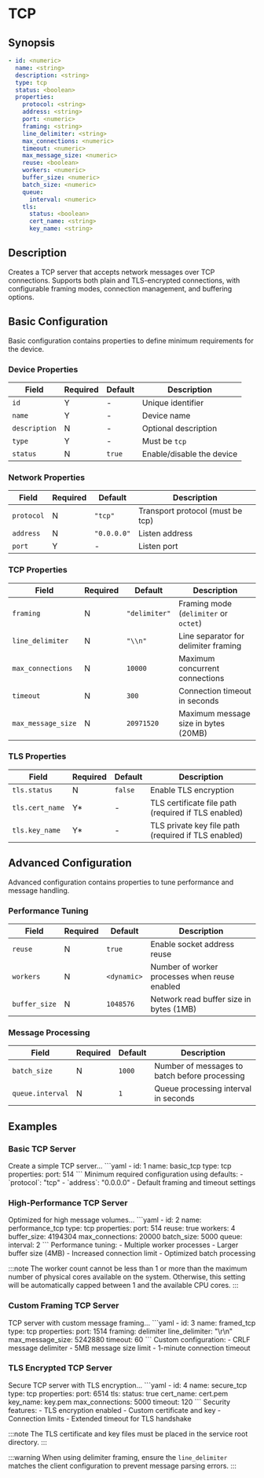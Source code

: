 
# TCP

## Synopsis

```yaml
- id: <numeric>
  name: <string>
  description: <string>
  type: tcp
  status: <boolean>
  properties:
    protocol: <string>
    address: <string>
    port: <numeric>
    framing: <string>
    line_delimiter: <string>
    max_connections: <numeric>
    timeout: <numeric>
    max_message_size: <numeric>
    reuse: <boolean>
    workers: <numeric>
    buffer_size: <numeric>
    batch_size: <numeric>
    queue:
      interval: <numeric>
    tls:
      status: <boolean>
      cert_name: <string>
      key_name: <string>
```

## Description

Creates a TCP server that accepts network messages over TCP connections. Supports both plain and TLS-encrypted connections, with configurable framing modes, connection management, and buffering options.

## Basic Configuration

Basic configuration contains properties to define minimum requirements for the device.

### Device Properties

|Field|Required|Default|Description|
|---|---|---|---|
|`id`|Y|-|Unique identifier|
|`name`|Y|-|Device name|
|`description`|N|-|Optional description|
|`type`|Y|-|Must be `tcp`|
|`status`|N|`true`|Enable/disable the device|

### Network Properties

|Field|Required|Default|Description|
|---|---|---|---|
|`protocol`|N|`"tcp"`|Transport protocol (must be tcp)|
|`address`|N|`"0.0.0.0"`|Listen address|
|`port`|Y|-|Listen port|

### TCP Properties

|Field|Required|Default|Description|
|---|---|---|---|
|`framing`|N|`"delimiter"`|Framing mode (`delimiter` or `octet`)|
|`line_delimiter`|N|`"\\n"`|Line separator for delimiter framing|
|`max_connections`|N|`10000`|Maximum concurrent connections|
|`timeout`|N|`300`|Connection timeout in seconds|
|`max_message_size`|N|`20971520`|Maximum message size in bytes (20MB)|

### TLS Properties

|Field|Required|Default|Description|
|---|---|---|---|
|`tls.status`|N|`false`|Enable TLS encryption|
|`tls.cert_name`|Y*|-|TLS certificate file path (required if TLS enabled)|
|`tls.key_name`|Y*|-|TLS private key file path (required if TLS enabled)|

## Advanced Configuration

Advanced configuration contains properties to tune performance and message handling.

### Performance Tuning

|Field|Required|Default|Description|
|---|---|---|---|
|`reuse`|N|`true`|Enable socket address reuse|
|`workers`|N|`<dynamic>`|Number of worker processes when reuse enabled|
|`buffer_size`|N|`1048576`|Network read buffer size in bytes (1MB)|

### Message Processing

|Field|Required|Default|Description|
|---|---|---|---|
|`batch_size`|N|`1000`|Number of messages to batch before processing|
|`queue.interval`|N|`1`|Queue processing interval in seconds|

## Examples

### Basic TCP Server

<ExampleGrid>
  <CommentCol>
    Create a simple TCP server...
  </CommentCol>
  <CodeCol>
    ```yaml
    - id: 1
      name: basic_tcp
      type: tcp
      properties:
        port: 514
    ```
  </CodeCol>
  <CommentCol>
    Minimum required configuration using defaults:
    - `protocol`: "tcp"
    - `address`: "0.0.0.0"
    - Default framing and timeout settings
  </CommentCol>
</ExampleGrid>

### High-Performance TCP Server

<ExampleGrid>
  <CommentCol>
    Optimized for high message volumes...
  </CommentCol>
  <CodeCol>
    ```yaml
    - id: 2
      name: performance_tcp
      type: tcp
      properties:
        port: 514
        reuse: true
        workers: 4
        buffer_size: 4194304
        max_connections: 20000
        batch_size: 5000
        queue:
          interval: 2
    ```
  </CodeCol>
  <CommentCol>
    Performance tuning:
    - Multiple worker processes
    - Larger buffer size (4MB)
    - Increased connection limit
    - Optimized batch processing
  </CommentCol>
</ExampleGrid>

:::note
The worker count cannot be less than 1 or more than the maximum number of physical cores available on the system.
Otherwise, this setting will be automatically capped between 1 and the available CPU cores.
:::

### Custom Framing TCP Server

<ExampleGrid>
  <CommentCol>
    TCP server with custom message framing...
  </CommentCol>
  <CodeCol>
    ```yaml
    - id: 3
      name: framed_tcp
      type: tcp
      properties:
        port: 1514
        framing: delimiter
        line_delimiter: "\r\n"
        max_message_size: 5242880
        timeout: 60
    ```
  </CodeCol>
  <CommentCol>
    Custom configuration:
    - CRLF message delimiter
    - 5MB message size limit
    - 1-minute connection timeout
  </CommentCol>
</ExampleGrid>

### TLS Encrypted TCP Server

<ExampleGrid>
  <CommentCol>
    Secure TCP server with TLS encryption...
  </CommentCol>
  <CodeCol>
    ```yaml
    - id: 4
      name: secure_tcp
      type: tcp
      properties:
        port: 6514
        tls:
          status: true
          cert_name: cert.pem
          key_name: key.pem
        max_connections: 5000
        timeout: 120
    ```
  </CodeCol>
  <CommentCol>
    Security features:
    - TLS encryption enabled
    - Custom certificate and key
    - Connection limits
    - Extended timeout for TLS handshake
  </CommentCol>
</ExampleGrid>

:::note
The TLS certificate and key files must be placed in the service root directory.
:::

:::warning
When using delimiter framing, ensure the `line_delimiter` matches the client configuration to prevent message parsing errors.
:::